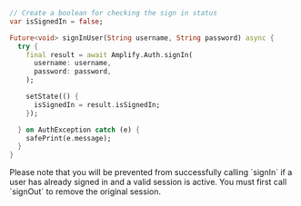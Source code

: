 ```dart
// Create a boolean for checking the sign in status
var isSignedIn = false;

Future<void> signInUser(String username, String password) async {
  try {
    final result = await Amplify.Auth.signIn(
      username: username,
      password: password,
    );

    setState(() {
      isSignedIn = result.isSignedIn;
    });

  } on AuthException catch (e) {
    safePrint(e.message);
  }
}
```

<Callout>
Please note that you will be prevented from successfully calling `signIn` if a user has already signed in and a valid session is active.  You must first call `signOut` to remove the original session.
</Callout>


